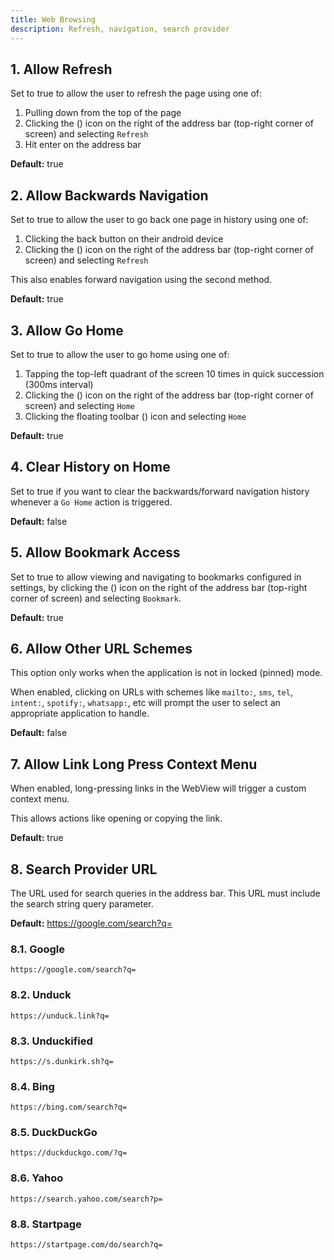 ```yaml
---
title: Web Browsing
description: Refresh, navigation, search provider
---
```



## 1. Allow Refresh

Set to true to allow the user to refresh the page using one of:

1. Pulling down from the top of the page
1. Clicking the <span className="inline-flex">(<EllipsisVertical />)</span> icon on the right of the address bar (top-right corner of screen) and selecting `Refresh`
1. Hit enter on the address bar

**Default:** true

## 2. Allow Backwards Navigation

Set to true to allow the user to go back one page in history using one of:

1. Clicking the back button on their android device
1. Clicking the <span className="inline-flex">(<EllipsisVertical />)</span> icon on the right of the address bar (top-right corner of screen) and selecting `Refresh`

This also enables forward navigation using the second method.

**Default:** true

## 3. Allow Go Home

Set to true to allow the user to go home using one of:

1. Tapping the top-left quadrant of the screen 10 times in quick succession (300ms interval)
1. Clicking the <span className="inline-flex">(<EllipsisVertical />)</span> icon on the right of the address bar (top-right corner of screen) and selecting `Home`
1. Clicking the floating toolbar <span className="inline-flex">(<Wrench className="-rotate-90"/>)</span> icon and selecting `Home`

**Default:** true

## 4. Clear History on Home

Set to true if you want to clear the backwards/forward navigation history
whenever a `Go Home` action is triggered.

**Default:** false

## 5. Allow Bookmark Access

Set to true to allow viewing and navigating to bookmarks configured in settings, by
clicking the <span className="inline-flex">(<EllipsisVertical />)</span> icon
on the right of the address bar (top-right corner of screen) and selecting `Bookmark`.

**Default:** true

## 6. Allow Other URL Schemes

This option only works when the application is not in locked (pinned) mode.

When enabled, clicking on URLs with schemes like `mailto:`, `sms`, `tel`,
`intent:`, `spotify:`, `whatsapp:`, etc will prompt the user to select an
appropriate application to handle.

**Default:** false

## 7. Allow Link Long Press Context Menu

When enabled, long-pressing links in the WebView will trigger a custom
context menu.

This allows actions like opening or copying the link.

**Default:** true

## 8. Search Provider URL

The URL used for search queries in the address bar. This URL must include the search string query parameter.

**Default:** https://google.com/search?q=

### 8.1. Google

```
https://google.com/search?q=
```

### 8.2. Unduck

```
https://unduck.link?q=
```

### 8.3. Unduckified

```
https://s.dunkirk.sh?q=
```

### 8.4. Bing

```
https://bing.com/search?q=
```

### 8.5. DuckDuckGo

```
https://duckduckgo.com/?q=
```

### 8.6. Yahoo

```
https://search.yahoo.com/search?p=
```

### 8.8. Startpage

```
https://startpage.com/do/search?q=
```
